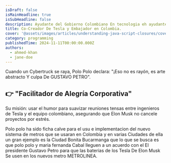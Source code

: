 ```yaml
---
isDraft: false
isMainHeadline: true
isSubHeadline: false
description: Ayudante del Gobierno Colombiano En tecnologia eh ayudante de Elon musk y Cabal en colombia
title: Co-Creador De Tesla y Embajador en Colombia.
cover: '@assets/images/articles/understanding-java-script-closures/cover.avif'
category: programming
publishedTime: 2024-11-11T00:00:00.000Z
authors:
  - ahmed-khan
  - jane-doe
---
```


Cuando un Cybertruck se raya, Polo Polo declara: "¡Eso no es rayón, es arte abstracto Y culpa De GUSTAVO PETRO".
## 👉 "Facilitador de Alegría Corporativa"
Su misión: usar el humor para suavizar reuniones tensas entre ingenieros de Tesla y el equipo colombiano, asegurando que Elon Musk no cancele proyectos por estrés.

Polo polo ha sido ficha calve para el usu e implementacion del nuevo sistema de metros que se usaran
en Colombia y en varias Ciudades de ella un gran ejemplo es la Ciudad Bonita Bucarmanga que lo que se busca es
que polo polo y maria fernanda Cabal lleguen a un acuerdo con el El presidente Gustavo Petro para que las baterias de los Tesla De Elon Musk
Se usen en los nuevos metro METROLINEA.
```
